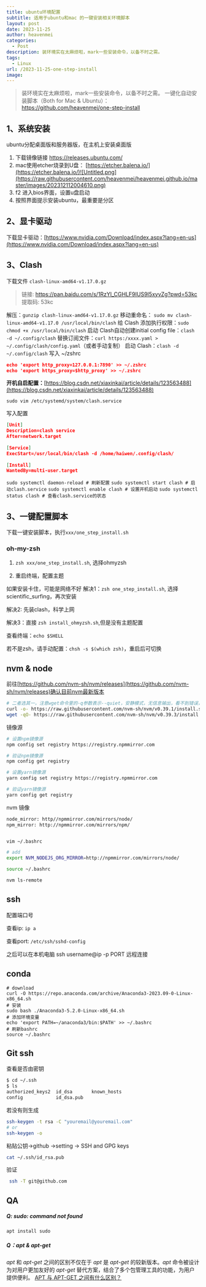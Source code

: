 ```yaml
---
title: ubuntu环境配置
subtitle: 适用于ubuntu和mac 的一键安装相关环境脚本
layout: post
date: 2023-11-25
author: heavenmei
categories:
  - Post
description: 装环境实在太麻烦啦，mark一些安装命令，以备不时之需。
tags:
  - Linux
url: /2023-11-25-one-step-install
image:
---
```



>  装环境实在太麻烦啦，mark一些安装命令，以备不时之需。
>  一键化自动安装脚本（Both for Mac & Ubuntu）： https://github.com/heavenmei/one-step-install
## 1、系统安装

ubuntu分配桌面版和服务器版，在主机上安装桌面版

1. 下载镜像链接 https://releases.ubuntu.com/
2. mac使用etcher烧录到U盘： [https://etcher.balena.io/](https://etcher.balena.io/)![Untitled.png](https://raw.githubusercontent.com/heavenmei/heavenmei.github.io/master/images/202312112004610.png)
3. f2 进入bios界面，设置u盘启动
4. 按照界面提示安装ubuntu，最重要是分区



## 2、显卡驱动

下载显卡驱动：[https://www.nvidia.com/Download/index.aspx?lang=en-us](https://www.nvidia.com/Download/index.aspx?lang=en-us)



## 3、Clash

下载文件 `clash-linux-amd64-v1.17.0.gz`
> 链接: https://pan.baidu.com/s/1RzYl_CGHLF9IUS9I5xyvZg?pwd=53kc 提取码: 53kc

解压：`gunzip clash-linux-amd64-v1.17.0.gz`
移动重命名： `sudo mv clash-linux-amd64-v1.17.0 /usr/local/bin/clash`
给 Clash 添加执行权限：`sudo chmod +x /usr/local/bin/clash`
启动 Clash自动创建initial config file：`clash -d ~/.config/clash`
替换订阅文件：`curl https:/xxxx.yaml > ~/.config/clash/config.yaml`（或者手动复制）
启动 Clash：`clash -d ~/.config/clash`
写入 ~/zshrc

```json
echo 'export http_proxy=127.0.0.1:7890' >> ~/.zshrc
echo 'export https_proxy=$http_proxy' >> ~/.zshrc
```

**开机自启配置：**[https://blog.csdn.net/xiaxinkai/article/details/123563488](https://blog.csdn.net/xiaxinkai/article/details/123563488)

`sudo vim /etc/systemd/system/clash.service`

写入配置

```json
[Unit]
Description=clash service
After=network.target
 
[Service]
ExecStart=/usr/local/bin/clash -d /home/haiwen/.config/clash/
 
[Install]
WantedBy=multi-user.target
```

`sudo systemctl daemon-reload # 刷新配置` `sudo systemctl start clash # 启动clash.service` `sudo systemctl enable clash # 设置开机启动` `sudo systemctl status clash # 查看clash.service的状态`

## 3、一键配置脚本

下载一键安装脚本，执行`xxx/one_step_install.sh`

### oh-my-zsh

1. `zsh xxx/one_step_install.sh`, 选择ohmyzsh

2. 重启终端，配置主题
    

如果安装卡住，可能是网络不好 解决1：`zsh one_step_install.sh`, 选择scientific_surfing，再次安装

解决2: 先装clash，科学上网

解决3：直接 `zsh install_ohmyzsh.sh`,但是没有主题配置

查看终端：`echo $SHELL`

若不是zsh，请手动配置：`chsh -s $(which zsh)`，重启后可切换

## nvm & node
前往[https://github.com/nvm-sh/nvm/releases](https://github.com/nvm-sh/nvm/releases)确认目前nvm最新版本

```bash
# 二者选其一，注意wget命令里的-q参数表示--quiet，安静模式，无信息输出，看不到错误，也可去掉该参数
curl -o- https://raw.githubusercontent.com/nvm-sh/nvm/v0.39.1/install.sh | bash
wget -qO- https://raw.githubusercontent.com/nvm-sh/nvm/v0.39.3/install.sh | bash

```

 镜像源
```bash
# 设置npm镜像源
npm config set registry https://registry.npmmirror.com

# 验证npm镜像源
npm config get registry

# 设置yarn镜像源
yarn config set registry https://registry.npmmirror.com

# 验证yarn镜像源
yarn config get registry

```

nvm 镜像
```bash
node_mirror: http//npmmirror.com/mirrors/node/ 
npm_mirror: http://npmmirror.com/mirrors/npm/


vim ~/.bashrc

# add
export NVM_NODEJS_ORG_MIRROR=http://npmmirror.com/mirrors/node/

source ~/.bashrc

nvm ls-remote
```


## ssh

配置端口号

查看ip: `ip a`

查看port: `/etc/ssh/sshd-config`

之后可以在本机电脑 ssh username@ip -p PORT 远程连接


## conda
```shell
# download
curl -O https://repo.anaconda.com/archive/Anaconda3-2023.09-0-Linux-x86_64.sh
# 安装
sudo bash ./Anaconda3-5.2.0-Linux-x86_64.sh 
# 添加环境变量 
echo 'export PATH=~/anaconda3/bin:$PATH' >> ~/.bashrc 
# 刷新bashrc
source ~/.bashrc 
```






## Git ssh
查看是否由密钥
```bash
$ cd ~/.ssh
$ ls
authorized_keys2  id_dsa       known_hosts
config            id_dsa.pub
```

若没有则生成
```bash
ssh-keygen -t rsa -C "youremail@youremail.com" 
# or
ssh-keygen -o
```


粘贴公钥->github ->setting -> SSH and GPG keys
```bash
cat ~/.ssh/id_rsa.pub
```


验证
```bash
 ssh -T git@github.com
```


## QA
##### Q: sudo: command not found
`apt install sudo`

##### Q：apt & apt-get
_apt_ 和 _apt-get_ 之间的区别不仅在于 _apt_ 是 _apt-get_ 的较新版本。_apt_ 命令被设计为对用户更加友好的 _apt-get_ 替代方案，结合了多个包管理工具的功能，为用户提供便利。
[APT 与 APT-GET 之间有什么区别？](https://aws.amazon.com/cn/compare/the-difference-between-apt-and-apt-get/)